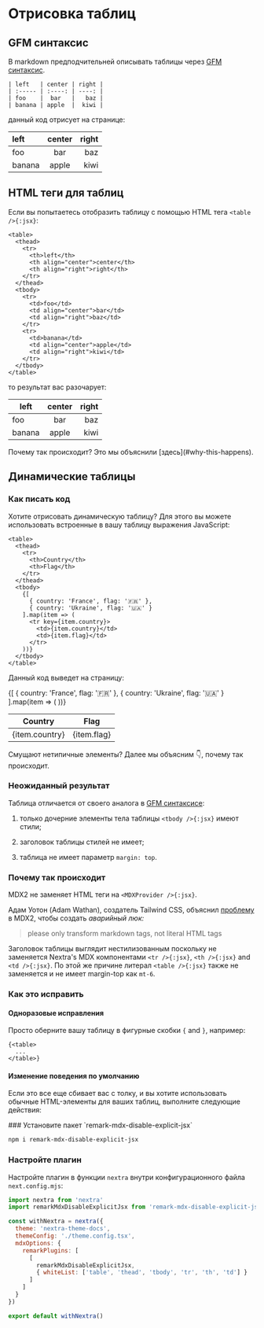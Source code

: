 
# Отрисовка таблиц

## GFM синтаксис

В markdown предподчительней описывать таблицы через
[GFM синтаксис](https://github.github.com/gfm/#tables-extension-).

```mdx filename="Markdown"
| left   | center | right |
| :----- | :----: | ----: |
| foo    |  bar   |   baz |
| banana | apple  |  kiwi |
```

данный код отрисует на странице:

| left   | center | right |
| :----- | :----: | ----: |
| foo    |  bar   |   baz |
| banana | apple  |  kiwi |

## HTML теги для таблиц

Если вы попытаетесь отобразить таблицу с помощью HTML тега `<table />{:jsx}`:

```mdx filename="Markdown"
<table>
  <thead>
    <tr>
      <th>left</th>
      <th align="center">center</th>
      <th align="right">right</th>
    </tr>
  </thead>
  <tbody>
    <tr>
      <td>foo</td>
      <td align="center">bar</td>
      <td align="right">baz</td>
    </tr>
    <tr>
      <td>banana</td>
      <td align="center">apple</td>
      <td align="right">kiwi</td>
    </tr>
  </tbody>
</table>
```

то результат вас разочарует:
<br />

<table>
  <thead>
    <tr>
      <th>left</th>
      <th align="center">center</th>
      <th align="right">right</th>
    </tr>
  </thead>
  <tbody>
    <tr>
      <td>foo</td>
      <td align="center">bar</td>
      <td align="right">baz</td>
    </tr>
    <tr>
      <td>banana</td>
      <td align="center">apple</td>
      <td align="right">kiwi</td>
    </tr>
  </tbody>
</table>

<Callout type="warning">
  Почему так происходит? Это мы объяснили [здесь](#why-this-happens).
</Callout>

## Динамические таблицы

### Как писать код

Хотите отрисовать динамическую таблицу? Для этого вы можете использовать встроенные в
вашу таблицу выражения JavaScript:

```mdx filename="Markdown"
<table>
  <thead>
    <tr>
      <th>Country</th>
      <th>Flag</th>
    </tr>
  </thead>
  <tbody>
    {[
      { country: 'France', flag: '🇫🇷' },
      { country: 'Ukraine', flag: '🇺🇦' }
    ].map(item => (
      <tr key={item.country}>
        <td>{item.country}</td>
        <td>{item.flag}</td>
      </tr>
    ))}
  </tbody>
</table>
```

Данный код выведет на страницу:

<table>
  <thead>
    <tr>
      <th>Country</th>
      <th>Flag</th>
    </tr>
  </thead>
  <tbody>
    {[
      { country: 'France', flag: '🇫🇷' },
      { country: 'Ukraine', flag: '🇺🇦' }
    ].map(item => (
      <tr key={item.country}>
        <td>{item.country}</td>
        <td>{item.flag}</td>
      </tr>
    ))}
  </tbody>
</table>

<Callout type="warning">
  Смущают нетипичные элементы? Далее мы объясним 👇, почему так происходит.
</Callout>

### Неожиданный результат


Таблица отличается от своего аналога в [GFM синтаксисе](#gfm-syntax):

1. только дочерние элементы тела таблицы `<tbody />{:jsx}` имеют стили;

2. заголовок таблицы стилей не имеет;

3. таблица не имеет параметр `margin: top`.

### Почему так происходит

MDX2 не заменяет HTML теги на `<MDXProvider />{:jsx}`.

Адам Уотон (Adam Wathan), создатель Tailwind CSS, объяснил
[проблему](https://github.com/mdx-js/mdx/issues/821) в MDX2, чтобы создать *аварийный люк:*

> please only transform markdown tags, not literal HTML tags

Заголовок таблицы выглядит нестилизованным поскольку не заменяется Nextra's MDX компонентами
`<tr />{:jsx}`, `<th />{:jsx}` and `<td />{:jsx}`. По этой же причине литерал
`<table />{:jsx}` также не заменяется и не имеет margin-top как `mt-6`.

### Как это исправить

#### Одноразовые исправления

Просто оберните вашу таблицу в фигурные скобки `{` and `}`, например:

```text filename="Markdown"
{<table>
  ...
</table>}
```

#### Изменение поведения по умолчанию

Если это все еще сбивает вас с толку, и вы хотите использовать обычные HTML-элементы для ваших таблиц, выполните следующие действия:

<Steps>
### Установите пакет `remark-mdx-disable-explicit-jsx`

```sh npm2yarn
npm i remark-mdx-disable-explicit-jsx
```

### Настройте плагин

Настройте плагин в функции `nextra` внутри конфигурационного файла `next.config.mjs`:

```js filename="next.config.mjs" {2,8-13}
import nextra from 'nextra'
import remarkMdxDisableExplicitJsx from 'remark-mdx-disable-explicit-jsx'

const withNextra = nextra({
  theme: 'nextra-theme-docs',
  themeConfig: './theme.config.tsx',
  mdxOptions: {
    remarkPlugins: [
      [
        remarkMdxDisableExplicitJsx,
        { whiteList: ['table', 'thead', 'tbody', 'tr', 'th', 'td'] }
      ]
    ]
  }
})

export default withNextra()
```

</Steps>